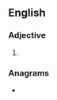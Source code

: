 ==English==

===Adjective===
{{head|en|adjective superlative form}}

# {{en-superlative of|bosky}}

===Anagrams===
* {{anagrams|en|beikosts}}